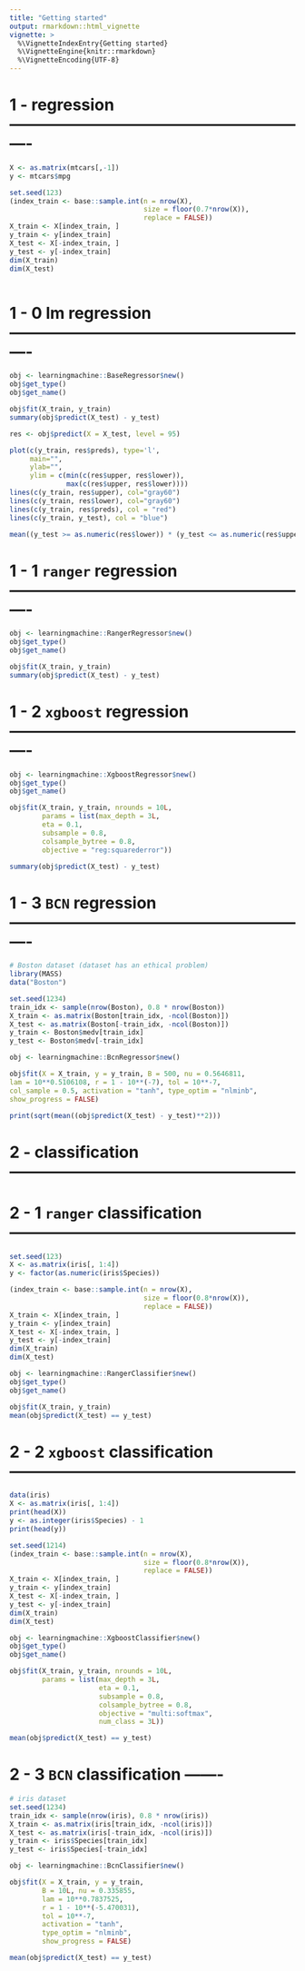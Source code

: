 ```yaml
---
title: "Getting started"
output: rmarkdown::html_vignette
vignette: >
  %\VignetteIndexEntry{Getting started}
  %\VignetteEngine{knitr::rmarkdown}
  %\VignetteEncoding{UTF-8}
---
```


# 1 - regression ----------------------------------------------------------

```r
X <- as.matrix(mtcars[,-1])
y <- mtcars$mpg
```

```r
set.seed(123)
(index_train <- base::sample.int(n = nrow(X),
                                 size = floor(0.7*nrow(X)),
                                 replace = FALSE))
X_train <- X[index_train, ]
y_train <- y[index_train]
X_test <- X[-index_train, ]
y_test <- y[-index_train]
dim(X_train)
dim(X_test)
```


```r

```


# 1 - 0 lm regression ----------------------------------------------------------

```r
obj <- learningmachine::BaseRegressor$new()
obj$get_type()
obj$get_name()
```

```r
obj$fit(X_train, y_train)
summary(obj$predict(X_test) - y_test)

```

```r
res <- obj$predict(X = X_test, level = 95)

plot(c(y_train, res$preds), type='l',
     main="",
     ylab="",
     ylim = c(min(c(res$upper, res$lower)),
              max(c(res$upper, res$lower))))
lines(c(y_train, res$upper), col="gray60")
lines(c(y_train, res$lower), col="gray60")
lines(c(y_train, res$preds), col = "red")
lines(c(y_train, y_test), col = "blue")

mean((y_test >= as.numeric(res$lower)) * (y_test <= as.numeric(res$upper)))
```


# 1 - 1 `ranger` regression ----------------------------------------------------------

```r
obj <- learningmachine::RangerRegressor$new()
obj$get_type()
obj$get_name()
```

```r
obj$fit(X_train, y_train)
summary(obj$predict(X_test) - y_test)
```


# 1 - 2 `xgboost` regression ----------------------------------------------------------

```r
obj <- learningmachine::XgboostRegressor$new()
obj$get_type()
obj$get_name()

```

```r
obj$fit(X_train, y_train, nrounds = 10L,
        params = list(max_depth = 3L,
        eta = 0.1,
        subsample = 0.8,
        colsample_bytree = 0.8,
        objective = "reg:squarederror"))

```

```r
summary(obj$predict(X_test) - y_test)
```

# 1 - 3 `BCN` regression ----------------------------------------------------------

```r
# Boston dataset (dataset has an ethical problem)
library(MASS)
data("Boston")

set.seed(1234)
train_idx <- sample(nrow(Boston), 0.8 * nrow(Boston))
X_train <- as.matrix(Boston[train_idx, -ncol(Boston)])
X_test <- as.matrix(Boston[-train_idx, -ncol(Boston)])
y_train <- Boston$medv[train_idx]
y_test <- Boston$medv[-train_idx]

obj <- learningmachine::BcnRegressor$new()

obj$fit(X = X_train, y = y_train, B = 500, nu = 0.5646811,
lam = 10**0.5106108, r = 1 - 10**(-7), tol = 10**-7,
col_sample = 0.5, activation = "tanh", type_optim = "nlminb", 
show_progress = FALSE)

print(sqrt(mean((obj$predict(X_test) - y_test)**2)))
```


# 2 - classification ------------------------------------------------------

# 2 - 1 `ranger` classification ------------------------------------------------------

```r
set.seed(123)
X <- as.matrix(iris[, 1:4])
y <- factor(as.numeric(iris$Species))

(index_train <- base::sample.int(n = nrow(X),
                                 size = floor(0.8*nrow(X)),
                                 replace = FALSE))
X_train <- X[index_train, ]
y_train <- y[index_train]
X_test <- X[-index_train, ]
y_test <- y[-index_train]
dim(X_train)
dim(X_test)

```

```r
obj <- learningmachine::RangerClassifier$new()
obj$get_type()
obj$get_name()

```


```r
obj$fit(X_train, y_train)
mean(obj$predict(X_test) == y_test)

```


# 2 - 2 `xgboost` classification ------------------------------------------------------

```r
data(iris)
X <- as.matrix(iris[, 1:4])
print(head(X))
y <- as.integer(iris$Species) - 1
print(head(y))

set.seed(1214)
(index_train <- base::sample.int(n = nrow(X),
                                 size = floor(0.8*nrow(X)),
                                 replace = FALSE))
X_train <- X[index_train, ]
y_train <- y[index_train]
X_test <- X[-index_train, ]
y_test <- y[-index_train]
dim(X_train)
dim(X_test)

```

```r
obj <- learningmachine::XgboostClassifier$new()
obj$get_type()
obj$get_name()

```

```r
obj$fit(X_train, y_train, nrounds = 10L,
        params = list(max_depth = 3L,
                      eta = 0.1,
                      subsample = 0.8,
                      colsample_bytree = 0.8,
                      objective = "multi:softmax",
                      num_class = 3L))


```

```r
mean(obj$predict(X_test) == y_test)
```


# 2 - 3 `BCN` classification -------

```r
# iris dataset
set.seed(1234)
train_idx <- sample(nrow(iris), 0.8 * nrow(iris))
X_train <- as.matrix(iris[train_idx, -ncol(iris)])
X_test <- as.matrix(iris[-train_idx, -ncol(iris)])
y_train <- iris$Species[train_idx]
y_test <- iris$Species[-train_idx]

obj <- learningmachine::BcnClassifier$new()

obj$fit(X = X_train, y = y_train, 
        B = 10L, nu = 0.335855,
        lam = 10**0.7837525, 
        r = 1 - 10**(-5.470031), 
        tol = 10**-7,
        activation = "tanh", 
        type_optim = "nlminb", 
        show_progress = FALSE)

mean(obj$predict(X_test) == y_test)
```

